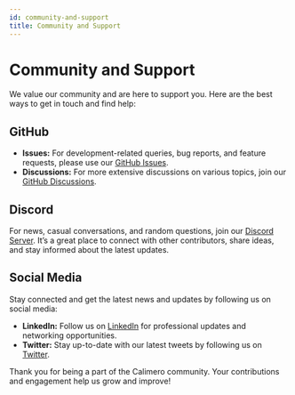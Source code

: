 ```yaml
---
id: community-and-support
title: Community and Support
---
```


# Community and Support

We value our community and are here to support you. Here are the best ways to get in touch and find help:

## GitHub

- **Issues:** For development-related queries, bug reports, and feature requests, please use our [GitHub Issues](https://github.com/calimero-network/core/issues).
- **Discussions:** For more extensive discussions on various topics, join our [GitHub Discussions](https://github.com/orgs/calimero-network/discussions).

## Discord

For news, casual conversations, and random questions, join our [Discord Server](https://discord.gg/jxAeJd2E). It’s a great place to connect with other contributors, share ideas, and stay informed about the latest updates.

## Social Media

Stay connected and get the latest news and updates by following us on social media:

- **LinkedIn:** Follow us on [LinkedIn](link-to-linkedin) for professional updates and networking opportunities.
- **Twitter:** Stay up-to-date with our latest tweets by following us on [Twitter](https://twitter.com/CalimeroNetwork).

Thank you for being a part of the Calimero community. Your contributions and engagement help us grow and improve!
